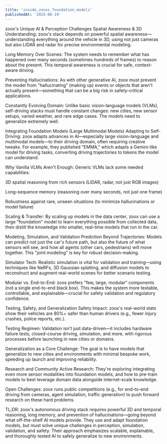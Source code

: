 ```yaml
---
title: 'inside_zooxs_foundation_models'
publishedAt: '2025-06-19'
---
```



zoox's Unique AI & Perception Challenges
Spatial Awareness & 3D Understanding:
zoox's stack depends on powerful spatial awareness—understanding everything around the vehicle in 3D, using not just cameras but also LIDAR and radar for precise environmental modeling.

Long Memory Over Scenes:
The system needs to remember what has happened over many seconds (sometimes hundreds of frames) to reason about the present. This temporal awareness is crucial for safe, context-aware driving.

Preventing Hallucinations:
As with other generative AI, zoox must prevent the model from "hallucinating" (making up) events or objects that aren't actually present—something that can be a big risk in safety-critical applications.

Constantly Evolving Domain:
Unlike basic vision-language models (VLMs), self-driving stacks must handle constant changes: new cities, new sensor setups, varied weather, and rare edge cases. The models need to generalize extremely well.

Integrating Foundation Models (Large Multimodal Models)
Adapting to Self-Driving:
zoox adapts advances in AI—especially large vision-language and multimodal models—to their driving domain, often requiring creative tweaks. For example, they published "EMMA," which adapts a Gemini-like model for driving tasks, converting driving trajectories to tokens the model can understand.

Why Vanilla VLMs Aren't Enough:
Generic VLMs lack some needed capabilities:

3D spatial reasoning from rich sensors (LIDAR, radar, not just RGB images)

Long-sequence memory (reasoning over many seconds, not just one frame)

Robustness against rare, unseen situations (to minimize hallucinations or model failure)

Scaling & Transfer:
By scaling up models in the data center, zoox can use a large "foundation" model to learn everything possible from collected data, then distill the knowledge into smaller, real-time models that run in the car.

Modeling, Simulation, and Validation
Prediction Beyond Trajectories:
Models can predict not just the car's future path, but also the future of what sensors will see, and how all agents (other cars, pedestrians) will move together. This "joint modeling" is key for robust decision-making.

Simulator Tech:
Realistic simulation is vital for validation and training—using techniques like NeRFs, 3D Gaussian splatting, and diffusion models to reconstruct and augment real-world scenes for better scenario testing.

Modular vs. End-to-End:
zoox prefers "few, large, modular" components (not a single end-to-end black box). This makes the system more testable, controllable, and explainable—crucial for safety validation and regulatory confidence.

Testing, Safety, and Generalization
Safety Impact:
zoox's real-world stats show their vehicles are 80%+ safer than human drivers (e.g., fewer injury crashes, police reports, etc.).

Testing Regimen:
Validation isn't just data-driven—it includes hardware failure tests, closed-course driving, simulation, and more, with rigorous processes before launching in new cities or domains.

Generalization as a Core Challenge:
The goal is to have models that generalize to new cities and environments with minimal bespoke work, speeding up launch and improving reliability.

Research and Community
Active Research:
They're exploring integrating even more sensor modalities into foundation models, and how to pre-train models to best leverage domain data alongside internet-scale knowledge.

Open Challenges:
zoox runs public competitions (e.g., for end-to-end driving from cameras, agent simulation, traffic generation) to push forward research on these hard problems.

TL;DR:
zoox's autonomous driving stack requires powerful 3D and temporal reasoning, long memory, and prevention of hallucinations—going beyond what off-the-shelf AI models provide. They use and adapt foundation models, but must solve unique challenges in perception, simulation, validation, and safety. Their approach emphasizes scalable, explainable, and thoroughly tested AI to safely generalize to new environments.

